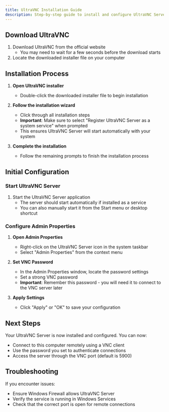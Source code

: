 ```yaml
---
title: UltraVNC Installation Guide
description: Step-by-step guide to install and configure UltraVNC Server on your system.
---
```


## Download UltraVNC

1. Download UltraVNC from the official website
   - You may need to wait for a few seconds before the download starts
2. Locate the downloaded installer file on your computer

## Installation Process

1. **Open UltraVNC installer**
   - Double-click the downloaded installer file to begin installation

2. **Follow the installation wizard**
   - Click through all installation steps
   - **Important**: Make sure to select "Register UltraVNC Server as a system service" when prompted
   - This ensures UltraVNC Server will start automatically with your system

3. **Complete the installation**
   - Follow the remaining prompts to finish the installation process

## Initial Configuration

### Start UltraVNC Server

1. Start the UltraVNC Server application
   - The server should start automatically if installed as a service
   - You can also manually start it from the Start menu or desktop shortcut

### Configure Admin Properties

1. **Open Admin Properties**
   - Right-click on the UltraVNC Server icon in the system taskbar
   - Select "Admin Properties" from the context menu

2. **Set VNC Password**
   - In the Admin Properties window, locate the password settings
   - Set a strong VNC password
   - **Important**: Remember this password - you will need it to connect to the VNC server later

3. **Apply Settings**
   - Click "Apply" or "OK" to save your configuration

## Next Steps

Your UltraVNC Server is now installed and configured. You can now:
- Connect to this computer remotely using a VNC client
- Use the password you set to authenticate connections
- Access the server through the VNC port (default is 5900)

## Troubleshooting

If you encounter issues:
- Ensure Windows Firewall allows UltraVNC Server
- Verify the service is running in Windows Services
- Check that the correct port is open for remote connections

